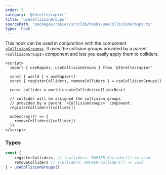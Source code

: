 ```yaml
---
order: 9
category: '@threlte/rapier'
title: 'useCollisionGroups'
sourcePath: 'packages/rapier/src/lib/hooks/useCollisionGroups.ts'
type: 'hook'
---
```


This hook can be used in conjunction with the component [`<CollisionGroups>`](/reference/rapier/collision-groups). It uses the collision groups provided by a parent `<CollisionGroups>` component and lets you easily apply them to colliders.

```svelte
<script>
  import { useRapier, useCollisionGroups } from '@threlte/rapier'

  const { world } = useRapier()
  const { registerColliders, removeColliders } = useCollisionGroups()

  const collider = world.createCollider(colliderDesc)

  // collider will be assigned the collision groups
  // provided by a parent `<CollisionGroups>` component.
  registerColliders([collider])

  onDestroy(() => {
    removeColliders([collider])
  })
</script>
```

### Types

```ts
const {
	registerColliders, // (colliders: RAPIER.Collider[]) => void
	removeColliders // (colliders: RAPIER.Collider[]) => void
} = useCollisionGroups()
```
